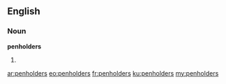 ==English==

===Noun===
'''penholders'''

# {{plural of|[[penholder]]}}

[[ar:penholders]]
[[eo:penholders]]
[[fr:penholders]]
[[ku:penholders]]
[[my:penholders]]